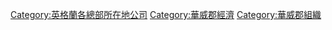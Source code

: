 [[Category:英格蘭各總部所在地公司|Category:英格蘭各總部所在地公司]]
[[Category:華威郡經濟|Category:華威郡經濟]]
[[Category:華威郡組織|Category:華威郡組織]]